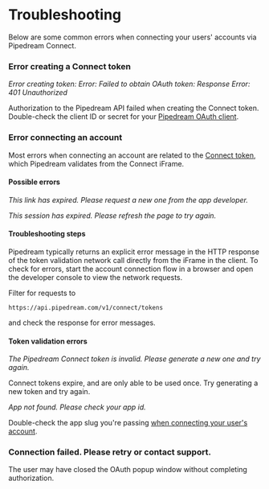# Troubleshooting

Below are some common errors when connecting your users' accounts via Pipedream Connect.

### Error creating a Connect token

_Error creating token: Error: Failed to obtain OAuth token: Response Error: 401 Unauthorized_

Authorization to the Pipedream API failed when creating the Connect token. Double-check the client ID or secret for your [Pipedream OAuth client](/connect/api#authentication).

### Error connecting an account

Most errors when connecting an account are related to the [Connect token](/connect/tokens), which Pipedream validates from the Connect iFrame.

#### Possible errors

_This link has expired. Please request a new one from the app developer._

_This session has expired. Please refresh the page to try again._

#### Troubleshooting steps

Pipedream typically returns an explicit error message in the HTTP response of the token validation network call directly from the iFrame in the client. To check for errors, start the account connection flow in a browser and open the developer console to view the network requests. 

Filter for requests to 

```
https://api.pipedream.com/v1/connect/tokens
```

and check the response for error messages.

#### Token validation errors

_The Pipedream Connect token is invalid. Please generate a new one and try again._

Connect tokens expire, and are only able to be used once. Try generating a new token and try again.

_App not found. Please check your app id._

Double-check the app slug you're passing [when connecting your user's account](/connect/quickstart#connect-a-users-account).

### Connection failed. Please retry or contact support.

The user may have closed the OAuth popup window without completing authorization.